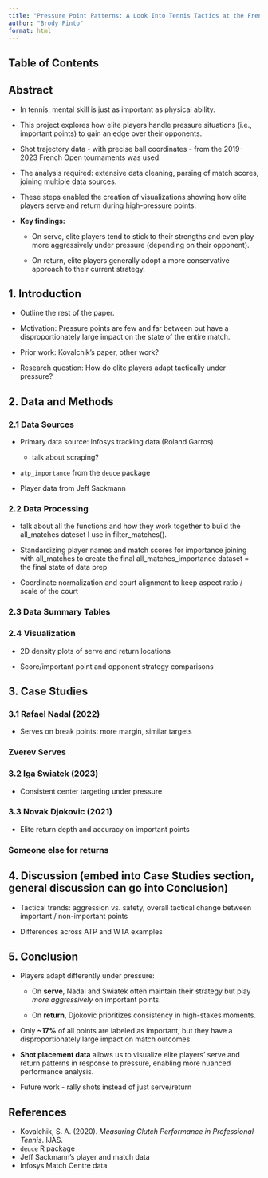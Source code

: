 ```yaml
---
title: "Pressure Point Patterns: A Look Into Tennis Tactics at the French Open"
author: "Brody Pinto"
format: html
---
```


## Table of Contents

## Abstract

- In tennis, mental skill is just as important as physical ability.

- This project explores how elite players handle pressure situations (i.e., important points) to gain an edge over their opponents.

- Shot trajectory data - with precise ball coordinates - from the 2019-2023 French Open tournaments was used.

- The analysis required: extensive data cleaning, parsing of match scores, joining multiple data sources.

- These steps enabled the creation of visualizations showing how elite players serve and return during high-pressure points.

- **Key findings:**

  - On serve, elite players tend to stick to their strengths and even play more aggressively under pressure (depending on their opponent).

  - On return, elite players generally adopt a more conservative approach to their current strategy.

## 1. Introduction

- Outline the rest of the paper.

- Motivation: Pressure points are few and far between but have a disproportionately large impact on the state of the entire match.

- Prior work: Kovalchik’s paper, other work?

- Research question: How do elite players adapt tactically under pressure?

## 2. Data and Methods

### 2.1 Data Sources
- Primary data source: Infosys tracking data (Roland Garros)

  - talk about scraping?

- `atp_importance` from the `deuce` package

- Player data from Jeff Sackmann

### 2.2 Data Processing
- talk about all the functions and how they work together to build the all_matches dateset I use in filter_matches().

- Standardizing player names and match scores for importance joining with all_matches to create the final all_matches_importance dataset = the final state of data prep

- Coordinate normalization and court alignment to keep aspect ratio / scale of the court

### 2.3 Data Summary Tables

### 2.4 Visualization
- 2D density plots of serve and return locations

- Score/important point and opponent strategy comparisons

## 3. Case Studies
### 3.1 Rafael Nadal (2022)
- Serves on break points: more margin, similar targets

### Zverev Serves

### 3.2 Iga Swiatek (2023)
- Consistent center targeting under pressure

### 3.3 Novak Djokovic (2021)
- Elite return depth and accuracy on important points

### Someone else for returns

## 4. Discussion (embed into Case Studies section, general discussion can go into Conclusion)
- Tactical trends: aggression vs. safety, overall tactical change between important / non-important points

- Differences across ATP and WTA examples

## 5. Conclusion
- Players adapt differently under pressure:

  - On **serve**, Nadal and Swiatek often maintain their strategy but play *more aggressively* on important points.
  
  - On **return**, Djokovic prioritizes consistency in high-stakes moments.

- Only **~17%** of all points are labeled as important, but they have a disproportionately large impact on match outcomes.

- **Shot placement data** allows us to visualize elite players' serve and return patterns in response to pressure, enabling more nuanced performance analysis.

- Future work - rally shots instead of just serve/return

## References
- Kovalchik, S. A. (2020). *Measuring Clutch Performance in Professional Tennis*. IJAS.
- `deuce` R package
- Jeff Sackmann's player and match data
- Infosys Match Centre data


